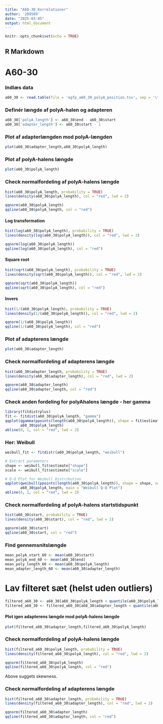 ```yaml
---
title: "A60-30 Korrelationer"
author: '209509'
date: "2025-03-05"
output: html_document
---
```


```r
knitr::opts_chunk$set(echo = TRUE)
```

## R Markdown

# A60-30

### Indlæs data

```r
a60_30 <- read.table(file = 'egfp_a60_30_polyA_position.tsv', sep = '\t', header = TRUE)
```

### Definér længde af polyA-halen og adapteren

```r
a60_30['polyA_length'] <- a60_30$end - a60_30$start
a60_30['adapter_length'] <- a60_30$start - 1
```


### Plot af adapterlængden mod polyA-længden

```r
plot(a60_30$adapter_length,a60_30$polyA_length)
```

### Plot af polyA-halens længde

```r
plot(a60_30$polyA_length)
```

### Check normalfordeling af polyA-halens længde

```r
hist(a60_30$polyA_length, probability = TRUE)
lines(density(a60_30$polyA_length), col = "red", lwd = 2)

```

```r
qqnorm(a60_30$polyA_length)
qqline(a60_30$polyA_length, col = "red")
```

#### Log transformation

```r
hist(log(a60_30$polyA_length), probability = TRUE)
lines(density(log(a60_30$polyA_length)), col = "red", lwd = 2)
```

```r
qqnorm(log(a60_30$polyA_length))
qqline(log(a60_30$polyA_length), col = "red")
```

#### Square root

```r
hist(sqrt(a60_30$polyA_length), probability = TRUE)
lines(density(sqrt(a60_30$polyA_length)), col = "red", lwd = 2)
```

```r
qqnorm(sqrt(a60_30$polyA_length))
qqline(sqrt(a60_30$polyA_length), col = "red")
```

#### Invers

```r
hist(1/(a60_30$polyA_length), probability = TRUE)
lines(density(1/(a60_30$polyA_length)), col = "red", lwd = 2)
```

```r
qqnorm(1/(a60_30$polyA_length))
qqline(1/(a60_30$polyA_length), col = "red")
```


### Plot af adapterens længde

```r
plot(a60_30$adapter_length)
```

### Check normalfordeling af adapterens længde

```r
hist(a60_30$adapter_length, probability = TRUE)
lines(density(a60_30$adapter_length), col = "red", lwd = 2)

```

```r
qqnorm(a60_30$adapter_length)
qqline(a60_30$adapter_length, col = "red")
```



### Check anden fordeling for polyAhalens længde - her gamma

```r
library(fitdistrplus)
fit <- fitdist(a60_30$polyA_length, "gamma")
qqplot(qgamma(ppoints(length(a60_30$polyA_length)), shape = fit$estimate[1], rate = fit$estimate[2]), 
       a60_30$polyA_length)
abline(0, 1, col = "red", lwd = 2)

```

### Her: Weibull

```r
weibull_fit <- fitdistr(a60_30$polyA_length, "weibull")

# Extract parameters
shape <- weibull_fit$estimate["shape"]
scale <- weibull_fit$estimate["scale"]

# Q-Q Plot for Weibull Distribution
qqplot(qweibull(ppoints(length(a60_30$polyA_length)), shape = shape, scale = scale), 
       a60_30$polyA_length, main = "Weibull Q-Q Plot")
abline(0, 1, col = "red", lwd = 2)
```



### Check normalfordeling af polyA-halens startstidspunkt

```r
hist(a60_30$start, probability = TRUE)
lines(density(a60_30$start), col = "red", lwd = 2)

```

```r
qqnorm(a60_30$start)
qqline(a60_30$start, col = "red")
```




### Find gennemsnitslængde

```r
mean_polyA_start_60 <- mean(a60_30$start)
mean_polyA_end_60 <- mean(a60_30$end)
mean_poly_length_60 <- mean(a60_30$polyA_length)
mean_adapter_length_60 <- mean(a60_30$adapter_length)
```









# Lav filteret sæt (helst uden outliers)

```r
filtered_a60_30 <- a60_30[a60_30$polyA_length < quantile(a60_30$polyA_length, 0.99),]
filtered_a60_30 <- filtered_a60_30[a60_30$adapter_length < quantile(a60_30$adapter_length, 0.99),]
```

#### Plot igen adapterens længde mod polyA-halens længde

```r
plot(filtered_a60_30$adapter_length,filtered_a60_30$polyA_length)
```

### Check normalfordeling af polyA-halens længde

```r
hist(filtered_a60_30$polyA_length, probability = TRUE)
lines(density(filtered_a60_30$polyA_length), col = "red", lwd = 2)

```


```r
qqnorm(filtered_a60_30$polyA_length)
qqline(filtered_a60_30$polyA_length, col = "red")
```

Above suggets skewness.


### Check normalfordeling af adapterens længde

```r
hist(filtered_a60_30$adapter_length, probability = TRUE)
lines(density(filtered_a60_30$adapter_length), col = "red", lwd = 2)
```


```r
qqnorm(filtered_a60_30$adapter_length)
qqline(filtered_a60_30$adapter_length, col = "red")
```
